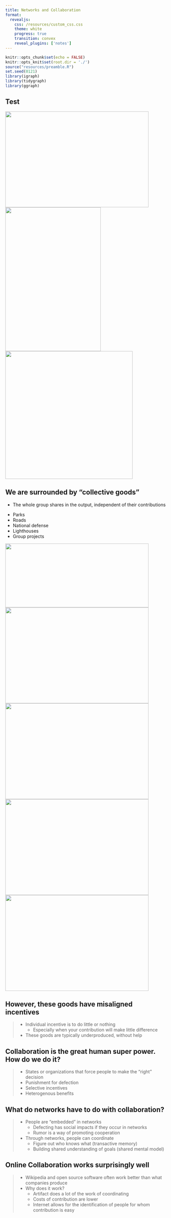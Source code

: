 ```yaml
---
title: Networks and Collaboration
format: 
  revealjs:
    css: /resources/custom_css.css
    theme: white
    progress: true
    transition: convex
    reveal_plugins: ['notes']
---
```


```r
knitr::opts_chunk$set(echo = FALSE)
knitr::opts_knit$set(root.dir = './')
source("resources/preamble.R")
set.seed(0121)
library(igraph)
library(tidygraph)
library(ggraph)
```

## Test

<div class="r-stack">
  <img class="fragment" src="https://placekitten.com/450/300" width="450" height="300">
  <img class="fragment" src="https://placekitten.com/300/450" width="300" height="450">
  <img class="fragment" src="https://placekitten.com/400/400" width="400" height="400">
</div>

## We are surrounded by "collective goods"

<ul>
<li class='fragment' data-fragment-index="1">
The whole group shares in the output, independent of their contributions
</li>
</ul>

<div class='container'>

<div class='col'>
<ul>
<li class='fragment' data-fragment-index="2">
Parks
</li>
<li class='fragment' data-fragment-index="3">
Roads
</li>
<li class='fragment' data-fragment-index="4">
National defense
</li>
<li class='fragment' data-fragment-index="5">
Lighthouses
</li>
<li class='fragment' data-fragment-index="6">
Group projects
</li>
</ul>
</div>
<div class="col r-stack">
  <img class="fragment" src="images/park.jpg" width="450" height="200" data-fragment-index="2">
  <img class="fragment" src="images/road.jpg" width="450" height="300" data-fragment-index="3">
  <img class="fragment" src="images/park.jpg" width="450" height="300" data-fragment-index="4">
  <img class="fragment" src="images/park.jpg" width="450" height="300" data-fragment-index="5">
  <img class="fragment" src="images/park.jpg" width="450" height="300" data-fragment-index="6">
</div>
</div>


## However, these goods have misaligned incentives


> - Individual incentive is to do little or nothing
>	- Especially when your contribution will make little difference
> - These goods are typically underproduced, without help


## Collaboration is the great human super power. How do we do it?

> - States or organizations that force people to make the "right" decision
> - Punishment for defection
> - Selective incentives
> - Heterogenous benefits


## What do networks have to do with collaboration?

> - People are "embedded" in networks
>	- Defecting has social impacts if they occur in networks
>	- Rumor is a way of promoting cooperation
> - Through networks, people can coordinate
>	- Figure out who knows what (transactive memory)
>	- Building shared understanding of goals (shared mental model)

## Online Collaboration works surprisingly well

> - Wikipedia and open source software often work better than what companies produce
> - Why does it work?
>	- Artifact does a lot of the work of coordinating
>	- Costs of contribution are lower
>	- Internet allows for the identification of people for whom contribution is easy


